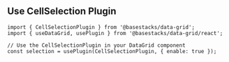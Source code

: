 
<PageHeader
    category="Plugins"
    title="CellSelection"
    description="Cell selection supports Excel-style range operations, enabling users to highlight data for visual emphasis, copy selected content to the clipboard, and execute aggregations through the **Status Bar** interface."
/>

<h2>Use CellSelection Plugin</h2>

```tsx
import { CellSelectionPlugin } from '@basestacks/data-grid';
import { useDataGrid, usePlugin } from '@basestacks/data-grid/react';

// Use the CellSelectionPlugin in your DataGrid component
const selection = usePlugin(CellSelectionPlugin, { enable: true });
```

<Card>
    <KeyBindings />
</Card>